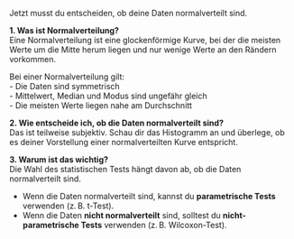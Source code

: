 Jetzt musst du entscheiden, ob deine Daten normalverteilt sind.

**1. Was ist Normalverteilung?**  
Eine Normalverteilung ist eine glockenförmige Kurve, bei der die meisten Werte um die Mitte herum liegen und nur wenige Werte an den Rändern vorkommen.

Bei einer Normalverteilung gilt:  
- Die Daten sind symmetrisch  
- Mittelwert, Median und Modus sind ungefähr gleich  
- Die meisten Werte liegen nahe am Durchschnitt

**2. Wie entscheide ich, ob die Daten normalverteilt sind?**  
Das ist teilweise subjektiv. Schau dir das Histogramm an und überlege, ob es deiner Vorstellung einer normalverteilten Kurve entspricht.

**3. Warum ist das wichtig?**  
Die Wahl des statistischen Tests hängt davon ab, ob die Daten normalverteilt sind.

- Wenn die Daten normalverteilt sind, kannst du **parametrische Tests** verwenden (z. B. t-Test).  
- Wenn die Daten **nicht normalverteilt** sind, solltest du **nicht-parametrische Tests** verwenden (z. B. Wilcoxon-Test).

